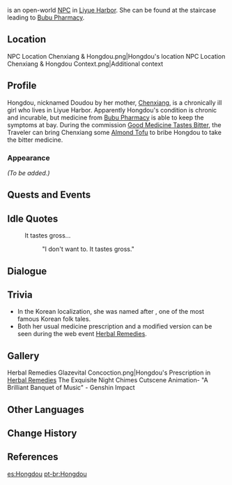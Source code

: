 {{Meta
<!-- REMOVE THIS TEMPLATE AFTER ADDING MISSING INFO -->
|missing_NPC_profile  = yes
}}
{{Character Infobox
|type             = Open-World NPC
|image            = NPC Hongdou.png
|region           = Liyue
|location         = Liyue
|mother           = Chenxiang
|voiceJP          = Maki Hida ({{ja|肥田 真紀}})<ref>Archived, Amuleto: [https://web.archive.org/web/20210516185844/amuleto.jp/talents/肥田-真紀.html JP VA's Profile]<!--[[File:Archived Webpage – Amuleto Maki Hida (肥田 真紀) – JP VA%27s Profile.png]]--></ref>
}}
{{Lang|'''Hongdou'''|zh=红豆|zh_rm=Hóngdòu}} is an open-world [[NPC]] in [[Liyue Harbor]]. She can be found at the staircase leading to [[Bubu Pharmacy]].

==Location==
<gallery>
NPC Location Chenxiang & Hongdou.png|Hongdou's location
NPC Location Chenxiang & Hongdou Context.png|Additional context
</gallery>

==Profile==
Hongdou, nicknamed Doudou by her mother, [[Chenxiang]], is a chronically ill girl who lives in Liyue Harbor. Apparently Hongdou's condition is chronic and incurable, but medicine from [[Bubu Pharmacy]] is able to keep the symptoms at bay. During the commission [[Good Medicine Tastes Bitter]], the Traveler can bring Chenxiang some [[Almond Tofu]] to bribe Hongdou to take the bitter medicine.

===Appearance===
''(To be added.)''

==Quests and Events==
{{Quests and Events}}

==Idle Quotes==
{{Dialogue Start}}
: {{DIcon|Idle}} It tastes gross...
:: {{A|VO Hongdou 01.ogg}} "I don't want to. It tastes gross."
{{Dialogue End}}

==Dialogue==
{{Transclude|Chenxiang|Dialogue}}

==Trivia==
* In the Korean localization, she was named after {{w|Kongjwi and Patjwi}}, one of the most famous Korean folk tales.
* Both her usual medicine prescription and a modified version can be seen during the web event [[Herbal Remedies/Story|Herbal Remedies]].

==Gallery==
<gallery>
Herbal Remedies Glazevital Concoction.png|Hongdou's Prescription in [[Herbal Remedies]]
The Exquisite Night Chimes Cutscene Animation- "A Brilliant Banquet of Music" - Genshin Impact
</gallery>

==Other Languages==
{{Other Languages
|en      = Hongdou
|zhs     = 红豆
|zhs_rm  = Hóngdòu
|zht     = 紅豆
|zht_rm  = Hóngdòu
|ja      = 小豆
|ja_rm   = Azuki{{Assumed}}
|ko      = 팥쥐
|es      = Hongdou
|fr      = Hongdou
|ru      = Хун Доу
|th      = Hongdou
|vi      = Hongdou
|de      = Hongdou
|id      = Hongdou
|pt      = Hongdou
|tr      = Hongdou
|it      = Hongdou
}}

==Change History==
{{Change History|1.0}}

==References==
{{Reflist}}

[[es:Hongdou]]
[[pt-br:Hongdou]]